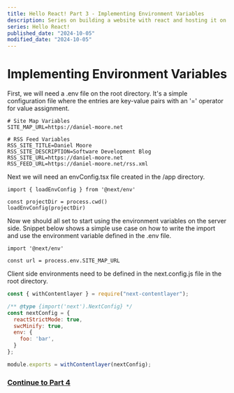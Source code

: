 ```yaml
---
title: Hello React! Part 3 - Implementing Environment Variables
description: Series on building a website with react and hosting it on GitHub Pages.
series: Hello React!
published_date: "2024-10-05"
modified_date: "2024-10-05"
---
```


# Implementing Environment Variables
First, we will need a .env file on the root directory.  It's a simple configuration file where the entries are key-value pairs with an '=' operator for value assignment.

```
# Site Map Variables
SITE_MAP_URL=https://daniel-moore.net

# RSS Feed Variables
RSS_SITE_TITLE=Daniel Moore
RSS_SITE_DESCRIPTION=Software Development Blog
RSS_SITE_URL=https://daniel-moore.net
RSS_FEED_URL=https://daniel-moore.net/rss.xml
```

Next we will need an envConfig.tsx file created in the /app directory.
```tsx
import { loadEnvConfig } from '@next/env'

const projectDir = process.cwd()
loadEnvConfig(projectDir)
```

Now we should all set to start using the environment variables on the server side.
Snippet below shows a simple use case on how to write the import and use the environment variable defined in the .env file.
```tsx
import '@next/env'

const url = process.env.SITE_MAP_URL
```

Client side environments need to be defined in the next.config.js file in the root directory.
```js
const { withContentlayer } = require("next-contentlayer");

/** @type {import('next').NextConfig} */
const nextConfig = {
  reactStrictMode: true,
  swcMinify: true,
  env: {
    foo: 'bar',
  }
};

module.exports = withContentlayer(nextConfig);
```

### [Continue to Part 4](/posts/hello-react/hello-react-04)
